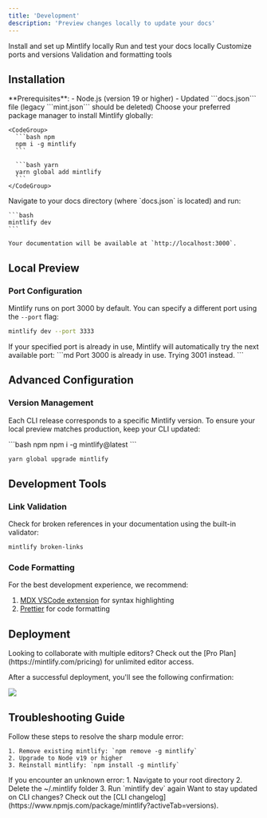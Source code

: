 ```yaml
---
title: 'Development'
description: 'Preview changes locally to update your docs'
---
```


<CardGroup cols={2}>
  <Card title="Installation" icon="download" href="#installation">
    Install and set up Mintlify locally
  </Card>
  <Card title="Local Preview" icon="browser" href="#local-preview">
    Run and test your docs locally
  </Card>
  <Card title="Advanced Configuration" icon="sliders" href="#advanced-configuration">
    Customize ports and versions
  </Card>
  <Card title="Development Tools" icon="screwdriver-wrench" href="#development-tools">
    Validation and formatting tools
  </Card>
</CardGroup>

## Installation

<Info>
  **Prerequisites**: 
  - Node.js (version 19 or higher)
  - Updated ```docs.json``` file (legacy ```mint.json``` should be deleted)
</Info>

<Steps>
  <Step title="Install Mintlify CLI">
    Choose your preferred package manager to install Mintlify globally:

    <CodeGroup>
      ```bash npm
      npm i -g mintlify
      ```

      ```bash yarn
      yarn global add mintlify
      ```
    </CodeGroup>
  </Step>

  <Step title="Start Local Development">
    Navigate to your docs directory (where `docs.json` is located) and run:

    ```bash
    mintlify dev
    ```

    Your documentation will be available at `http://localhost:3000`.
  </Step>
</Steps>

## Local Preview

### Port Configuration

Mintlify runs on port 3000 by default. You can specify a different port using the `--port` flag:

```bash
mintlify dev --port 3333
```

<Note>
  If your specified port is already in use, Mintlify will automatically try the next available port:
  ```md
  Port 3000 is already in use. Trying 3001 instead.
  ```
</Note>

## Advanced Configuration

### Version Management

Each CLI release corresponds to a specific Mintlify version. To ensure your local preview matches production, keep your CLI updated:

<CodeGroup>
  ```bash npm
  npm i -g mintlify@latest
  ```

  ```bash yarn
  yarn global upgrade mintlify
  ```
</CodeGroup>

## Development Tools

### Link Validation

Check for broken references in your documentation using the built-in validator:

```bash
mintlify broken-links
```

### Code Formatting

For the best development experience, we recommend:

1. [MDX VSCode extension](https://marketplace.visualstudio.com/items?itemName=unifiedjs.vscode-mdx) for syntax highlighting
2. [Prettier](https://marketplace.visualstudio.com/items?itemName=esbenp.prettier-vscode) for code formatting

## Deployment

<Tip>
  Looking to collaborate with multiple editors? Check out the [Pro Plan](https://mintlify.com/pricing) for unlimited editor access.
</Tip>

After a successful deployment, you'll see the following confirmation:

<Frame>
  <img src="/images/checks-passed.png" style={{ borderRadius: '0.5rem' }} />
</Frame>

## Troubleshooting Guide

<AccordionGroup>
  <Accordion title='Sharp Module Error (darwin-arm64 runtime)'>
    Follow these steps to resolve the sharp module error:

    1. Remove existing mintlify: `npm remove -g mintlify`
    2. Upgrade to Node v19 or higher
    3. Reinstall mintlify: `npm install -g mintlify`
  </Accordion>

  <Accordion title="Unknown Error Resolution">
    If you encounter an unknown error:
    1. Navigate to your root directory
    2. Delete the ~/.mintlify folder
    3. Run `mintlify dev` again
  </Accordion>
</AccordionGroup>

<Info>
  Want to stay updated on CLI changes? Check out the [CLI changelog](https://www.npmjs.com/package/mintlify?activeTab=versions).
</Info>